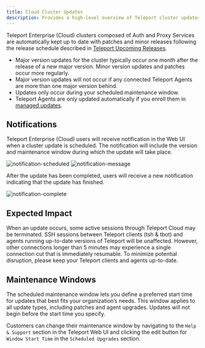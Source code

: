 ```yaml
---
title: Cloud Cluster Updates
description: Provides a high-level overview of Teleport cluster updates on Cloud.
---
```


Teleport Enterprise (Cloud) clusters composed of Auth and Proxy Services are automatically
kept up to date with patches and minor releases following the release schedule
described in [Teleport Upcoming Releases](../upcoming-releases.mdx).

- Major version updates for the cluster typically occur one month after the
release of a new major version. Minor version updates and patches occur more regularly.
- Major version updates will not occur if any connected Teleport Agents are more than one major version behind.
- Updates only occur during your scheduled maintenance window.
- Teleport Agents are only updated automatically if you enroll them in [managed updates](agent-managed-updates.mdx).

## Notifications

Teleport Enterprise (Cloud) users will receive notification in the Web UI when
a cluster update is scheduled. The notification will include the version
and maintenance window during which the update will take place.

![notification-scheduled](../../img/cloud/notification-scheduled.png)
![notification-message](../../img/cloud/notification-message.png)

After the update has been completed, users will receive a new notification
indicating that the update has finished.

![notification-complete](../../img/cloud/notification-complete.png)

## Expected Impact

When an update occurs, some active sessions through Teleport Cloud may be terminated.
SSH sessions between Teleport clients (tsh & tbot) and agents running up-to-date
versions of Teleport will be unaffected. However, other connections longer than
5 minutes may experience a single connection cut that is immediately resumable.
To minimize potential disruption, please keep your Teleport clients and agents up-to-date.

## Maintenance Windows

The scheduled maintenance window lets you define a preferred start time for
updates that best fits your organization’s needs. This window applies to all
update types, including patches and agent upgrades. Updates will not begin before the start time you specify.

Customers can change their maintenance window by navigating to the `Help & Support`
section in the Teleport Web UI and clicking the edit button for `Window Start Time`
in the `Scheduled Upgrades` section.
